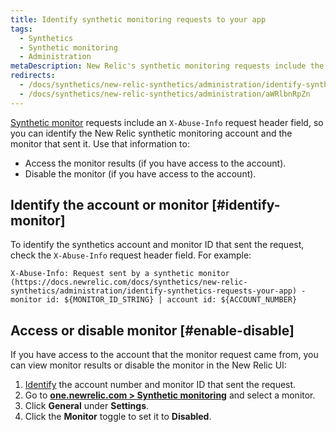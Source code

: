 ```yaml
---
title: Identify synthetic monitoring requests to your app
tags:
  - Synthetics
  - Synthetic monitoring
  - Administration
metaDescription: New Relic's synthetic monitoring requests include the x-info-abuse header to help you identify the account and monitor that sent it.
redirects:
  - /docs/synthetics/new-relic-synthetics/administration/identify-synthetics-requests-your-app
  - /docs/synthetics/new-relic-synthetics/administration/aWRlbnRpZn
---
```


[Synthetic monitor](/docs/synthetics/new-relic-synthetics/using-monitors/add-edit-monitors) requests include an `X-Abuse-Info` request header field, so you can identify the New Relic synthetic monitoring account and the monitor that sent it. Use that information to:

* Access the monitor results (if you have access to the account).
* Disable the monitor (if you have access to the account).

## Identify the account or monitor [#identify-monitor]

To identify the synthetics account and monitor ID that sent the request, check the `X-Abuse-Info` request header field. For example:

```
X-Abuse-Info: Request sent by a synthetic monitor (https://docs.newrelic.com/docs/synthetics/new-relic-synthetics/administration/identify-synthetics-requests-your-app) - monitor id: ${MONITOR_ID_STRING} | account id: ${ACCOUNT_NUMBER}
```

## Access or disable monitor [#enable-disable]

If you have access to the account that the monitor request came from, you can view monitor results or disable the monitor in the New Relic UI:

1. [Identify](#identify-monitor) the account number and monitor ID that sent the request.
2. Go to **[one.newrelic.com > Synthetic monitoring](https://one.newrelic.com/synthetics-nerdlets)** and select a monitor.
3. Click **General** under **Settings**.
4. Click the **Monitor** toggle to set it to **Disabled**.
